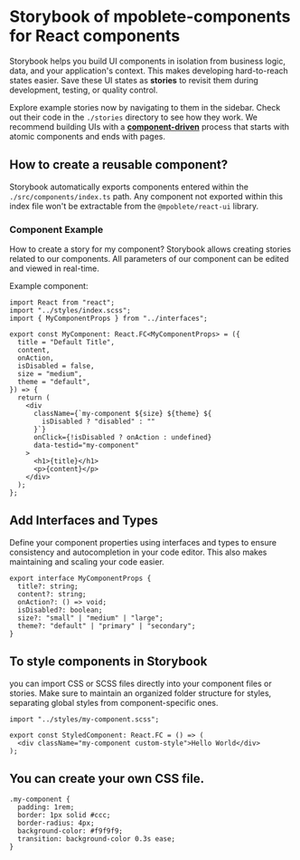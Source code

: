 
<Meta title="Introduction" />

# Storybook of mpoblete-components for React components

Storybook helps you build UI components in isolation from business logic, data, and your application's context. This makes developing hard-to-reach states easier. Save these UI states as **stories** to revisit them during development, testing, or quality control.

Explore example stories now by navigating to them in the sidebar.
Check out their code in the `./stories` directory to see how they work.
We recommend building UIs with a [**component-driven**](https://componentdriven.org) process that starts with atomic components and ends with pages.

## How to create a reusable component?

Storybook automatically exports components entered within the `./src/components/index.ts` path. Any component not exported within this index file won't be extractable from the `@mpoblete/react-ui` library.

### Component Example

How to create a story for my component?
Storybook allows creating stories related to our components. All parameters of our component can be edited and viewed in real-time.

Example component:

```tsx
import React from "react";
import "../styles/index.scss";
import { MyComponentProps } from "../interfaces";

export const MyComponent: React.FC<MyComponentProps> = ({
  title = "Default Title",
  content,
  onAction,
  isDisabled = false,
  size = "medium",
  theme = "default",
}) => {
  return (
    <div
      className={`my-component ${size} ${theme} ${
        isDisabled ? "disabled" : ""
      }`}
      onClick={!isDisabled ? onAction : undefined}
      data-testid="my-component"
    >
      <h1>{title}</h1>
      <p>{content}</p>
    </div>
  );
};
```

## Add Interfaces and Types

Define your component properties using interfaces and types to ensure consistency and autocompletion in your code editor. This also makes maintaining and scaling your code easier.

```tsx
export interface MyComponentProps {
  title?: string;
  content?: string;
  onAction?: () => void;
  isDisabled?: boolean;
  size?: "small" | "medium" | "large";
  theme?: "default" | "primary" | "secondary";
}
```

## To style components in Storybook

you can import CSS or SCSS files directly into your component files or stories. Make sure to maintain an organized folder structure for styles, separating global styles from component-specific ones.

```tsx
import "../styles/my-component.scss";

export const StyledComponent: React.FC = () => (
  <div className="my-component custom-style">Hello World</div>
);
```

## You can create your own CSS file.

```tsx
.my-component {
  padding: 1rem;
  border: 1px solid #ccc;
  border-radius: 4px;
  background-color: #f9f9f9;
  transition: background-color 0.3s ease;
}

```
